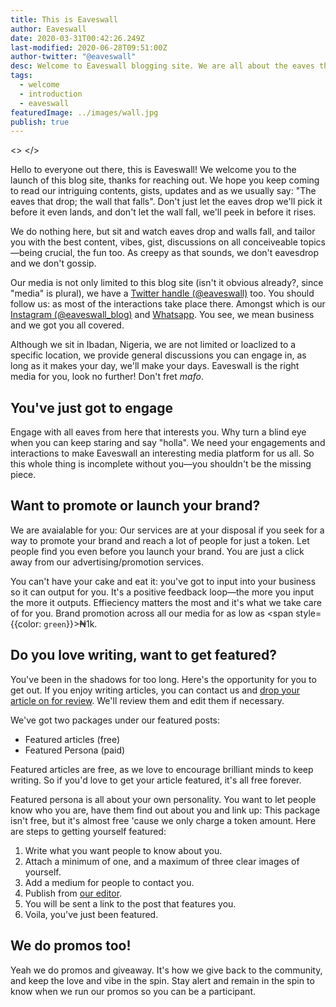 ```yaml
---
title: This is Eaveswall
author: Eaveswall
date: 2020-03-31T00:42:26.249Z
last-modified: 2020-06-28T09:51:00Z
author-twitter: "@eaveswall"
desc: Welcome to Eaveswall blogging site. We are all about the eaves that drop and the wall that falls. Ain't nothin' false about that.
tags:
  - welcome
  - introduction
  - eaveswall
featuredImage: ../images/wall.jpg
publish: true
---
```




<>
</>

Hello to everyone out there, this is Eaveswall! We welcome you to the launch of this blog site, thanks for reaching out. We hope you keep coming to read our intriguing contents, gists, updates and as we usually say: "The eaves that drop; the wall that falls". Don't just let the eaves drop we'll pick it before it even lands, and don't let the wall fall, we'll peek in before it rises.

We do nothing here, but sit and watch eaves drop and walls fall, and tailor you with the best content, vibes, gist, discussions on all conceiveable topics&mdash;being crucial, the fun too. As creepy as that sounds, we don't eavesdrop and we don't gossip.

Our media is not only limited to this blog site (isn't it obvious already?, since "media" is plural), we have a [Twitter handle (@eaveswall)][twitter] too. You should follow us: as most of the interactions take place there. Amongst which is our [Instagram (@eaveswall_blog)][instagram] and [Whatsapp][whatsapp]. You see, we mean business and we got you all covered.

<!-- ![No limits](../images/no-limit.jpg) -->

Although we sit in Ibadan, Nigeria, we are not limited or loaclized to a specific location, we provide general discussions you can engage in, as long as it makes your day, we'll make your days. Eaveswall is the right media for you, look no further! Don't fret _mafo_.

## You've just got to engage

<!-- ![Engage](../images/interact.jpg) -->

Engage with all eaves from here that interests you. Why turn a blind eye when you can keep staring and say "holla". We need your engagements and interactions to make Eaveswall an interesting media platform for us all. So this whole thing is incomplete without you&mdash;you shouldn't be the missing piece.

## Want to promote or launch your brand?

We are avaialable for you: Our services are at your disposal if you seek for a way to promote your brand and reach a lot of people for just a token. Let people find you even before you launch your brand. You are just a click away from our advertising/promotion services.

<!-- ![Billboard](../images/promote.jpg) -->

You can't have your cake and eat it: you've got to input into your business so it can output for you. It's a positive feedback loop&mdash;the more you input the more it outputs. Effieciency matters the most and it's what we take care of for you. Brand promotion across all our media for as low as <span style={{color: `green`}}>&#8358;1k.</span>

<div style={{margin: `30px 0`}}>
  <LinkButton to="/advertise" type={["danger"]} text="Learn more" />
</div>

## Do you love writing, want to get featured?
You've been in the shadows for too long. Here's the opportunity for you to get out. If you enjoy writing articles, you can contact us and [drop your article on for review][admin]. We'll review them and edit them if necessary.

We've got two packages under our featured posts:

  * Featured articles (free)
  * Featured Persona (paid)

Featured articles are free, as we love to encourage brilliant minds to keep writing. So if you'd love to get your article featured, it's all free forever.

<!-- ![](../images/front-tiles-2.jpg) -->

Featured persona is all about your own personality. You want to let people know who you are, have them find out about you and link up: This package isn't free, but it's almost free 'cause we only charge a token amount.
Here are steps to getting yourself featured:

  1. Write what you want people to know about you.
  2. Attach a minimum of one, and a maximum of three clear images of yourself.
  3. Add a medium for people to contact you.
  4. Publish from [our editor][admin-persona].
  5. You will be sent a link to the post that features you.
  6. Voila, you've just been featured.

<div style={{margin: `30px 0`}}>
  <LinkButton to="/posts/featured/" type={["success"]} text="Learn more" />
</div>

## We do promos too!

Yeah we do promos and giveaway. It's how we give back to the community, and keep the love and vibe in the spin. Stay alert and remain in the spin to know when we run our promos so you can be a participant.

[twitter]: https://twitter.com/eaveswall
[instagram]: https://instagram.com/eaveswall_blog
[whatsapp]: wa.me/2348121594054
[mail-contact]: mailto:team@eaveswall.com
[admin]: /admin/
[admin-persona]: /admin/#/collections/persona
